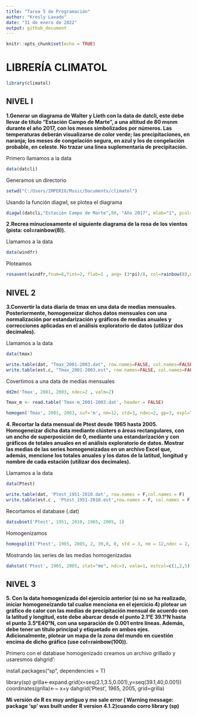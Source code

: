 ---
title: "Tarea 5 de Programación"
author: "Kresly Lavado"
date: "31 de enero de 2022"
output: github_document
---

```{r setup, include=FALSE}
knitr::opts_chunk$set(echo = TRUE)
```

# LIBRERÍA CLIMATOL


```{r}
library(climatol)
```

##  NIVEL I

**1.Generar un diagrama de Walter y Lieth con la data de datcli, este debe llevar de título “Estación Campo de Marte”, a una altitud de 80 msnm durante el año 2017, con los meses simbolizados por números. Las temperaturas deberán visualizarse de color verde; las precipitaciones, en naranja; los meses de congelación segura, en azul y los de congelación probable, en celeste. No trazar una línea suplementaria de precipitación.**

Primero llamamos a la data

```{r}
data(datcli)
```

Generamos un directorio

```{r}
setwd("C:/Users/IMPERIO/Music/Documents/climatol") 
```

Usando la función diagwl, se plotea el diagrama

```{r}
diagwl(datcli,"Estación Campo de Marte",80, "Año 2017", mlab="1", pcol="orange",tcol="green",sfcol="blue",pfcol="light blue",shem=FALSE, p3line= FALSE)
```

**2.Recrea minuciosamente el siguiente diagrama de la rosa de los vientos (pista: col=rainbow(8)).**

Llamamos a la data

```{r}
data(windfr)
```
Ploteamos

```{r}
rosavent(windfr,fnum=6,fint=2, flab=1 , ang= (3*pi)/8, col=rainbow(8),uni="km/s")
```

## NIVEL 2

**3.Convertir la data diaria de tmax en una data de medias mensuales. Posteriormente, homogeneizar dichos datos mensuales con una normalización por estandarización y gráficos de medias anuales y correcciones aplicadas en el análisis exploratorio de datos (utilizar dos decimales).**

Llamamos a la data

```{r}
data(tmax)
```

```{r}
write.table(dat, "Tmax_2001-2003.dat", row.names=FALSE, col.names=FALSE)
write.table(est.c, "Tmax_2001-2003.est", row.names=FALSE, col.names=FALSE)
```

Covertimos a una data de medias mensuales

```{r}
dd2m('Tmax', 2001, 2003, ndec=2 , valm=2)
```

```{r}
Tmax_m <- read.table('Tmax-m_2001-2003.dat', header = FALSE)
```

```{r}
homogen('Tmax', 2001, 2003, suf='m', nm=12, std=3, ndec=2, gp=3, expl=TRUE)
```

**4. Recortar la data mensual de Ptest desde 1965 hasta 2005. Homogeneizar dicha data mediante clústers o áreas rectangulares, con un ancho de superposición de 0, mediante una estandarización y con gráficos de totales anuales en el análisis exploratorio de datos. Mostrar las medias de las series homogeneizadas en un archivo Excel que, además, mencione los totales anuales y los datos de la latitud, longitud y nombre de cada estación (utilizar dos decimales).**

Llamamos a la data

```{r}
data(Ptest)
```

```{r}
write.table(dat, 'Ptest_1951-2010.dat', row.names = F,col.names = F)
write.table(est.c , 'Ptest_1951-2010.est',row.names = F, col.names = F)
```

Recortamos el database (.dat)

```{r}
datsubset('Ptest', 1951, 2010, 1965, 2005, 1)
```

Homogenizamos

```{r}
homogsplit('Ptest', 1965, 2005, 2, 39,0, 0, std = 3, nm = 12,ndec = 2, gp = 4,expl = TRUE)
```

Mostrando las series de las medias homogenizadas

```{r}
dahstat('Ptest', 1965, 2005, stat="me", ndc=3, vala=1, estcol=c(1,2,5))
```

## NIVEL 3

**5. Con la data homogenizada del ejercicio anterior (si no se ha realizado, iniciar homogeneizando tal cualse menciona en el ejercicio 4) plotear un gráfico de calor con las medias de precipitación mensual de acuerdo con la latitud y longitud, este debe abarcar desde el punto 2.1°E 39.1°N hasta el punto 3.5°E40°N, con una separación de 0.001 entre líneas. Además, debe tener un título principal y etiquetado en ambos ejes. Adicionalmente, plotear un mapa de la zona del mundo en cuestión encima de dicho gráfico (use col=rainbow(100)).**

Primero con el database homogenizado creamos un archivo grillado y usaresmos dahgrid’:

install.packages("sp", dependencies = T)

library(sp)
grilla<-expand.grid(x=seq(2.1,3.5,0.001),y=seq(39.1,40,0.001))
coordinates(grilla)<-~ x+y
dahgrid('Ptest', 1965, 2005, grid=grilla)

**Mi versión de R es muy antiguo y me sale error ( Warning message: package ‘sp’ was built under R version 4.1.2)cuando corro library (sp)**
